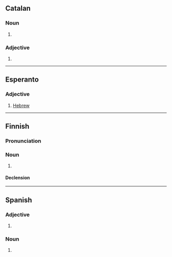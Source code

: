 ==Catalan==

===Noun===
{{ca-noun|f}}

# {{female equivalent of|ca|hebreu}}

===Adjective===
{{head|ca|adjective form}}

# {{feminine singular of|ca|hebreu}}

----

==Esperanto==

===Adjective===
{{eo-head}}

# [[Hebrew]]

----

==Finnish==

===Pronunciation===
{{fi-pronunciation}}

===Noun===
{{fi-noun}}

# {{lb|fi|deprecated}} {{alternative spelling of|fi|heprea}}

====Declension====
{{fi-decl-kulkija|n=sg|hebre|a}}

----

==Spanish==

===Adjective===
{{head|es|adjective form}}

# {{adj form of|es|hebreo||f|s}}

===Noun===
{{es-noun|f|m=hebreo}}

# {{female equivalent of|es|hebreo|t=Hebrew}}